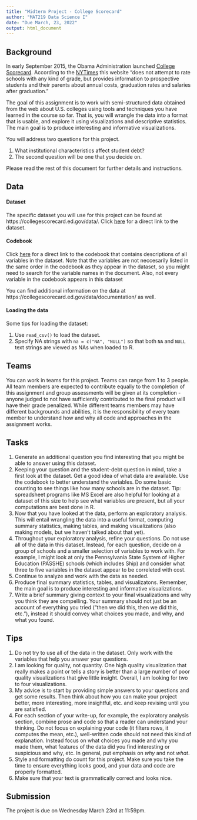 ```yaml
---
title: "Midterm Project - College Scorecard"
author: "MAT219 Data Science I"
date: "Due March, 23, 2022"
output: html_document
---
```


## Background
In early September 2015, the Obama Administration launched [College Scorecard](https://collegescorecard.ed.gov/). According to the [NYTimes](https://www.nytimes.com/2015/09/13/us/with-website-to-research-colleges-obama-abandons-ranking-system.html) this website “does not attempt to rate schools with any kind of grade, but provides information to prospective students and their parents about annual costs, graduation rates and salaries after graduation.”

The goal of this assignment is to work with semi-structured data obtained from the web about U.S. colleges using tools and techniques you have learned in the course so far. That is, you will wrangle the data into a format that is usable, and explore it using visualizations and descriptive statistics. The main goal is to produce interesting and informative visualizations.

You will address two questions for this project.

1. What institutional characteristics affect student debt?
2. The second question will be one that you decide on. 

Please read the rest of this document for further details and instructions.

## Data

#### Dataset

The specific dataset you will use for this project can be found at https://collegescorecard.ed.gov/data/. Click [here](https://ed-public-download.app.cloud.gov/downloads/Most-Recent-Cohorts-All-Data-Elements.csv) for a direct link to the dataset.

#### Codebook

Click [here](https://collegescorecard.ed.gov/assets/CollegeScorecardDataDictionary.xlsx) for a direct link to the codebook that contains descriptions of all variables in the dataset. Note that the variables are not neccesarily listed in the same order in the codebook as they appear in the dataset, so you might need to search for the variable names in the document. Also, not every variable in the codebook appears in this dataset

You can find additional information on the data at https://collegescorecard.ed.gov/data/documentation/ as well.

#### Loading the data
Some tips for loading the dataset:

1. Use `read_csv()` to load the dataset. 
2. Specify NA strings with `na = c("NA", "NULL")` so that both `NA` and `NULL` text strings are viewed as NAs when loaded to R.

\newpage

## Teams

You can work in teams for this project. Teams can range from 1 to 3 people. All team members are expected to contribute equally to the completion of this assignment and group assessments will be given at its completion - anyone judged to not have sufficiently contributed to the final product will have their grade penalized. While different teams members may have different backgrounds and abilities, it is the responsibility of every team member to understand how and why all code and approaches in the assignment works.

## Tasks

1. Generate an additional question you find interesting that you might be able to answer using this dataset.
2. Keeping your question and the student-debt question in mind, take a first look at the dataset. Get a good idea of what data are available. Use the codebook to better understand the variables. Do some basic counting to see things like how many schools are in the dataset. Tip: spreadsheet programs like MS Excel are also helpful for looking at a dataset of this size to help see what variables are present, but all your computations are best done in R.
3. Now that you have looked at the data, perform an exploratory analysis. This will entail wrangling the data into a useful format, computing summary statistics, making tables, and making visualizations (also making models, but we haven't talked about that yet). 
4. Throughout your exploratory analysis, refine your questions. Do not use all of the data in this dataset. Instead, for each question, decide on a group of schools and a smaller selection of variables to work with. For example, I might look at only the Pennsylvania State System of Higher Education (PASSHE) schools (which includes Ship) and consider what three to five variables in the dataset appear to be correleted with cost.  
4. Continue to analyze and work with the data as needed.
5. Produce final summary statistics, tables, and visualizatons. Remember, the main goal is to produce interesting and informative visualizations.
6. Write a brief summary giving context to your final visualizations and why you think they are compelling. Your summary should not just be an account of everything you tried (“then we did this, then we did this, etc.”), instead it should convey what choices you made, and why, and what you found.

## Tips

1. Do not try to use all of the data in the dataset. Only work with the variables that help you answer your questions.
2. I am looking for quality, not quantity. One high quality visualization that really makes a point or tells a story is better than a large number of poor quality visualizations that give little insight. Overall, I am looking for two to four visualizations. 
3. My advice is to start by providing simple answers to your questions and get some results. Then think about how you can make your project better, more interesting, more insightful, etc. and keep revising until you are satisfied.
3. For each section of your write-up, for example, the exploratory analysis section, combine prose and code so that a reader can understand your thinking. Do not focus on explaining your code (it filters rows, it computes the mean, etc.), well-written code should not need this kind of explanation. Instead focus on what choices you made and why you made them, what features of the data did you find interesting or suspicious and why, etc. In general, put emphasis on _why_ and not _what_.
4. Style and formatting do count for this project. Make sure you take the time to ensure everything looks good, and your data and code are properly formatted.
4. Make sure that your text is grammatically correct and looks nice.

## Submission

The project is due on Wednesday March 23rd at 11:59pm. 



